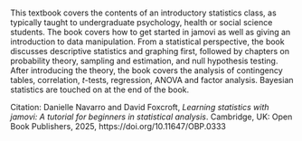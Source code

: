 # &nbsp; {.unnumbered .unlisted}

This textbook covers the contents of an introductory statistics class, as typically taught to undergraduate psychology, health or social science students. The book covers how to get started in jamovi as well as giving an introduction to data manipulation. From a statistical perspective, the book discusses descriptive statistics and graphing first, followed by chapters on probability theory, sampling and estimation, and null hypothesis testing. After introducing the theory, the book covers the analysis of contingency tables, correlation, $t$-tests, regression, ANOVA and factor analysis. Bayesian statistics are touched on at the end of the book.

Citation: Danielle Navarro and David Foxcroft, *Learning statistics with jamovi: A tutorial for beginners in statistical analysis*. Cambridge, UK: Open Book Publishers, 2025, https://doi.org/10.11647/OBP.0333






